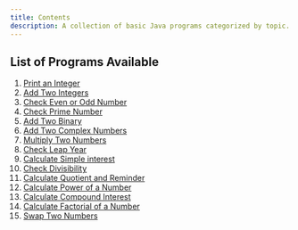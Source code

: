 ```yaml
---
title: Contents
description: A collection of basic Java programs categorized by topic.
---
```


## List of Programs Available

1. [Print an Integer](/programs/print-an-integer)
2. [Add Two Integers](/programs/add-two-integers)
3. [Check Even or Odd Number](/programs/check-even-or-odd)
4. [Check Prime Number](/programs/java-program-to-check-prime-number)
5. [Add Two Binary](/programs/java-program-to-add-two-binary-numbers)
6. [Add Two Complex Numbers](/programs/java-program-to-add-two-complex-numbers)
7. [Multiply Two Numbers](/programs/multiply-two-numbers)
8. [Check Leap Year](/programs/java-program-to-check-Leap-year)
9. [Calculate Simple interest](/programs/calculate-simple-interest)
10. [Check Divisibility](/programs/java-program-to-check-divisbility)
11. [Calculate Quotient and Reminder](/programs/find-quotient-and-reminder)
12. [Calculate Power of a Number](/programs/calculate-power-of-a-number)
13. [Calculate Compound Interest](/programs/calculate-compound-interest)
14. [Calculate Factorial of a Number](/programs/factorial-in-java)
15. [Swap Two Numbers](/programs/swap-two-numbers)
